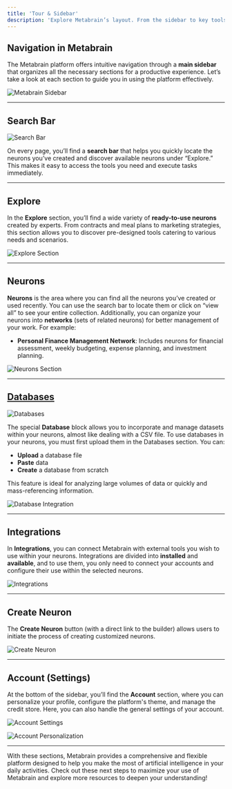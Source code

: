 ```yaml
---
title: 'Tour & Sidebar'
description: 'Explore Metabrain’s layout. From the sidebar to key tools, discover how to navigate easily and find exactly what you need.'
---
```


## Navigation in Metabrain

The Metabrain platform offers intuitive navigation through a **main sidebar** that organizes all the necessary sections for a productive experience. Let’s take a look at each section to guide you in using the platform effectively.

![Metabrain Sidebar](https://prod-files-secure.s3.us-west-2.amazonaws.com/1153b6b1-2569-46bc-9e53-6a94d83691dd/028393e3-f65b-48fb-be1d-601edfbb36bd/94ddcb96-7c95-438a-b500-16761ad5a16e.png)

---

## Search Bar

![Search Bar](https://prod-files-secure.s3.us-west-2.amazonaws.com/1153b6b1-2569-46bc-9e53-6a94d83691dd/d29e9242-2bdc-4715-882c-a0f5058af229/image.png)

On every page, you’ll find a **search bar** that helps you quickly locate the neurons you’ve created and discover available neurons under “Explore.” This makes it easy to access the tools you need and execute tasks immediately.

---

## Explore

In the **Explore** section, you’ll find a wide variety of **ready-to-use neurons** created by experts. From contracts and meal plans to marketing strategies, this section allows you to discover pre-designed tools catering to various needs and scenarios.

![Explore Section](https://prod-files-secure.s3.us-west-2.amazonaws.com/1153b6b1-2569-46bc-9e53-6a94d83691dd/2474bf32-6339-49ac-ba58-5546f7007028/image.png)

---

## Neurons

**Neurons** is the area where you can find all the neurons you’ve created or used recently. You can use the search bar to locate them or click on “view all” to see your entire collection. Additionally, you can organize your neurons into **networks** (sets of related neurons) for better management of your work. For example:

- **Personal Finance Management Network**: Includes neurons for financial assessment, weekly budgeting, expense planning, and investment planning.

![Neurons Section](https://prod-files-secure.s3.us-west-2.amazonaws.com/1153b6b1-2569-46bc-9e53-6a94d83691dd/f51db50a-2b4a-43f6-a6b0-0523592d5e3f/image.png)

---

## [Databases](https://www.notion.so/B-Database-12d04fc6faa98068945ececdbefac318?pvs=21)

![Databases](https://prod-files-secure.s3.us-west-2.amazonaws.com/1153b6b1-2569-46bc-9e53-6a94d83691dd/fdac978a-4a2d-4f92-b90a-298f1eacc618/image.png)

The special **Database** block allows you to incorporate and manage datasets within your neurons, almost like dealing with a CSV file. To use databases in your neurons, you must first upload them in the Databases section. You can:

- **Upload** a database file
- **Paste** data
- **Create** a database from scratch

This feature is ideal for analyzing large volumes of data or quickly and mass-referencing information.

![Database Integration](https://prod-files-secure.s3.us-west-2.amazonaws.com/1153b6b1-2569-46bc-9e53-6a94d83691dd/d216b0b9-77f8-4fa6-b80d-50f3134000a7/image.png)

---

## Integrations

In **Integrations**, you can connect Metabrain with external tools you wish to use within your neurons. Integrations are divided into **installed** and **available**, and to use them, you only need to connect your accounts and configure their use within the selected neurons.

![Integrations](https://prod-files-secure.s3.us-west-2.amazonaws.com/1153b6b1-2569-46bc-9e53-6a94d83691dd/e08e7b65-87bd-4a1d-ab58-e573a4fae617/image.png)

---

## Create Neuron

The **Create Neuron** button (with a direct link to the builder) allows users to initiate the process of creating customized neurons.

![Create Neuron](https://prod-files-secure.s3.us-west-2.amazonaws.com/1153b6b1-2569-46bc-9e53-6a94d83691dd/eb4bf5ab-104a-45f5-8d11-2b302cfd3eb7/image.png)

---

## Account (Settings)

At the bottom of the sidebar, you’ll find the **Account** section, where you can personalize your profile, configure the platform's theme, and manage the credit store. Here, you can also handle the general settings of your account.

![Account Settings](https://prod-files-secure.s3.us-west-2.amazonaws.com/1153b6b1-2569-46bc-9e53-6a94d83691dd/97603036-a13b-47b3-9698-d1c34489bc24/image.png)

![Account Personalization](https://prod-files-secure.s3.us-west-2.amazonaws.com/1153b6b1-2569-46bc-9e53-6a94d83691dd/b21f3f42-ba5c-4b34-bc32-e71d255f9261/image.png)

---

With these sections, Metabrain provides a comprehensive and flexible platform designed to help you make the most of artificial intelligence in your daily activities. Check out these next steps to maximize your use of Metabrain and explore more resources to deepen your understanding!
